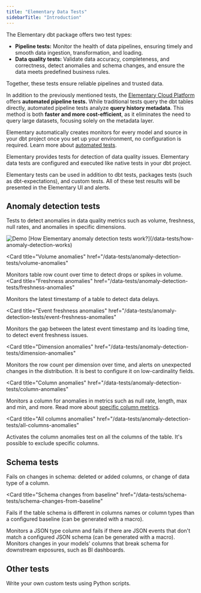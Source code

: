 ```yaml
---
title: "Elementary Data Tests"
sidebarTitle: "Introduction"
---
```


The Elementary dbt package offers two test types:

- **Pipeline tests:** Monitor the health of data pipelines, ensuring timely and smooth data ingestion, transformation, and loading.
- **Data quality tests:** Validate data accuracy, completeness, and correctness, detect anomalies and schema changes, and ensure the data meets predefined business rules.

Together, these tests ensure reliable pipelines and trusted data.

<Tip>In addition to the previously mentioned tests, the [Elementary Cloud Platform](https://docs.elementary-data.com/cloud/introduction) offers **automated pipeline tests.** While traditional tests query the dbt tables directly, automated pipeline tests analyze **query history metadata**. This method is both **faster and more cost-efficient**, as it eliminates the need to query large datasets, focusing solely on the metadata layer.</Tip>

Elementary automatically creates monitors for every model and source in your dbt project once you set up your environment, no configuration is required. Learn more about [automated tests](https://docs.elementary-data.com/features/anomaly-detection/automated-monitors).

Elementary provides tests for detection of data quality issues.
Elementary data tests are configured and executed like native tests in your dbt project.

Elementary tests can be used in addition to dbt tests, packages tests (such as dbt-expectations), and custom tests.
All of these test results will be presented in the Elementary UI and alerts.

<Snippet file="data-tests/tests-cards.mdx" />

## Anomaly detection tests

Tests to detect anomalies in data quality metrics such as volume, freshness, null rates, and anomalies in specific dimensions.

<Tooltip tip="Anomaly detection test result example from Elementary report">
  <img src="/pics/anomalies/anomaly-example.png" alt="Demo" />
</Tooltip>

<Tip>
  [How Elementary anomaly detection tests
  work?](/data-tests/how-anomaly-detection-works)
</Tip>

<Card
  title="Volume anomalies"
  href="/data-tests/anomaly-detection-tests/volume-anomalies"
>
  Monitors table row count over time to detect drops or spikes in volume.
</Card>
<Card
  title="Freshness anomalies"
  href="/data-tests/anomaly-detection-tests/freshness-anomalies"
>
  Monitors the latest timestamp of a table to detect data delays.
</Card>

<Card
  title="Event freshness anomalies"
  href="/data-tests/anomaly-detection-tests/event-freshness-anomalies"
>
  Monitors the gap between the latest event timestamp and its loading time, to
  detect event freshness issues.
</Card>

<Card
  title="Dimension anomalies"
  href="/data-tests/anomaly-detection-tests/dimension-anomalies"
>
  Monitors the row count per dimension over time, and alerts on unexpected
  changes in the distribution. It is best to configure it on low-cardinality
  fields.
</Card>

<Card
  title="Column anomalies"
  href="/data-tests/anomaly-detection-tests/column-anomalies"
>
  Monitors a column for anomalies in metrics such as null rate, length, max and
  min, and more. Read more about [specific column
  metrics](/data-tests/anomaly-detection-configuration/column-anomalies).
</Card>

<Card
  title="All columns anomalies"
  href="/data-tests/anomaly-detection-tests/all-columns-anomalies"
>
  Activates the column anomalies test on all the columns of the table. It's
  possible to exclude specific columns.
</Card>

## Schema tests

<Card title="Schema changes" href="/data-tests/schema-tests/schema-changes">
  Fails on changes in schema: deleted or added columns, or change of data type
  of a column.
</Card>

<Card
  title="Schema changes from baseline"
  href="/data-tests/schema-tests/schema-changes-from-baseline"
>
  Fails if the table schema is different in columns names or column types than a
  configured baseline (can be generated with a macro).
</Card>

<Card title="JSON schema" href="/data-tests/schema-tests/json-schema">
  Monitors a JSON type column and fails if there are JSON events that don't
  match a configured JSON schema (can be generated with a macro).
</Card>

<Card title="Exposure schema" href="/data-tests/schema-tests/exposure-tests">
  Monitors changes in your models' columns that break schema for downstream
  exposures, such as BI dashboards.
</Card>

## Other tests

<Card title="Python tests" href="/data-tests/python-tests">
  Write your own custom tests using Python scripts.
</Card>
